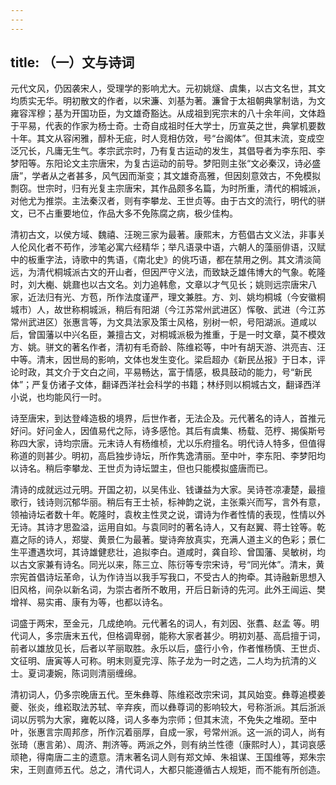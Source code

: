 ```yaml
---
---
---
```

title: （一）文与诗词
---



元代文风，仍因袭宋人，受理学的影响尤大。元初姚燧、虞集，以古文名世，其文均质实无华。明初散文的作者，以宋濂、刘基为著。濂曾于太祖朝典掌制诰，为文雍容浑穆；基为开国功臣，为文雄奇豁达。从成祖到宪宗末的八十余年间，文体趋于平易，代表的作家为杨士奇。士奇自成祖时任大学士，历宣英之世，典掌机要数十年。其文从容闲雅，醇朴无疵，时人竞相仿效，号“台阁体”。但其末流，变成空泛冗长，凡庸无生气。孝宗武宗时，乃有复古运动的发生，其倡导者为李东阳、李梦阳等。东阳论文主宗唐宋，为复古运动的前导。梦阳则主张“文必秦汉，诗必盛唐”，学者从之者甚多，风气因而渐变；其文雄奇高雅，但因刻意效古，不免模拟剽窃。世宗时，归有光复主宗唐宋，其作品颇多名篇，为时所重，清代的桐城派，对他尤为推崇。主法秦汉者，则有李攀龙、王世贞等。由于古文的流行，明代的骈文，已不占重要地位，作品大多不免陈腐之病，极少佳构。

清初古文，以侯方域、魏禧、汪琬三家为最著。康熙末，方苞倡古文义法，非事关人伦风化者不苟作，涉笔必寓六经精华；举凡语录中语，六朝人的藻丽俳语，汉赋中的板重字法，诗歌中的隽语，《南北史》的佻巧语，都在禁用之例。其文清淡简远，为清代桐城派古文的开山者，但因严守义法，而致缺乏雄伟博大的气象。乾隆时，刘大櫆、姚鼐也以古文名。刘力追韩愈，文章以才气见长；姚则远宗唐宋八家，近法归有光、方苞，所作法度谨严，理文兼胜。方、刘、姚均桐城（今安徽桐城市）人，故世称桐城派，稍后有阳湖（今江苏常州武进区）恽敬、武进（今江苏常州武进区）张惠言等，为文具法家及策士风格，别树一帜，号阳湖派。道咸以后，曾国藩以中兴名臣，兼擅古文，对桐城派极为推重，于是一时文章，莫不模效方、姚。骈文的著名作者，清初有毛奇龄、陈维崧等，中叶有胡天游、洪亮吉、汪中等。清末，因世局的影响，文体也发生变化。梁启超办《新民丛报》于日本，评论时政，其文介于文白之间，平易畅达，富于情感，极具鼓动的能力，号“新民体”；严复仿诸子文体，翻译西洋社会科学的书籍；林纾则以桐城古文，翻译西洋小说，也均能风行一时。

诗至唐宋，到达登峰造极的境界，后世作者，无法企及。元代著名的诗人，首推元好问。好问金人，因值易代之际，诗多感怆。其后有虞集、杨载、范梈、揭傒斯号称四大家，诗均宗唐。元末诗人有杨维桢，尤以乐府擅名。明代诗人特多，但值得称道的则甚少。明初，高启独步诗坛，所作隽逸清丽。至中叶，李东阳、李梦阳均以诗名。稍后李攀龙、王世贞为诗坛盟主，但也只能模拟盛唐而已。

清诗的成就远过元明。开国之初，以吴伟业、钱谦益为大家。吴诗苍凉凄楚，最擅歌行，钱诗则沉郁华丽。稍后有王士祯，标神韵之说，主张乘兴而写，言外有意，领袖诗坛者数十年。乾隆时，袁枚主性灵之说，谓诗为作者性情的表现，性情以外无诗。其诗才思盈溢，运用自如。与袁同时的著名诗人，又有赵翼、蒋士铨等。乾嘉之际的诗人，郑燮、黄景仁为最著。燮诗奔放真实，充满人道主义的色彩；景仁生平遭遇坎坷，其诗雄健悲壮，追拟李白。道咸时，龚自珍、曾国藩、吴敏树，均以古文家兼有诗名。同光以来，陈三立、陈衍等专宗宋诗，号“同光体”。清末，黄宗宪首倡诗坛革命，认为作诗当以我手写我口，不受古人的拘牵。其诗融新思想入旧风格，间杂以新名词，为崇古者所不敢用，开后日新诗的先河。此外王闿运、樊增祥、易实甫、康有为等，也都以诗名。

词盛于两宋，至金元，几成绝响。元代著名的词人，有刘因、张翥、赵孟 等。明代词人，多宗唐末五代，但格调卑弱，能称大家者甚少。明初刘基、高启擅于词，前者以雄放见长，后者以芊丽取胜。永乐以后，盛行小令，作者惟杨慎、王世贞、文征明、唐寅等人可称。明末则夏完淳、陈子龙为一时之选，二人均为抗清的义士。夏词凄婉，陈词则清丽缠绵。

清初词人，仍多宗晚唐五代。至朱彝尊、陈维崧改宗宋词，其风始变。彝尊追模姜夔、张炎，维崧取法苏轼、辛弃疾，而以彝尊词的影响较大，号称浙派。其后浙派词以厉鹗为大家，雍乾以降，词人多奉为宗师；但其末流，不免失之堆砌。至中叶，张惠言宗周邦彦，所作沉着丽厚，自成一家，号常州派。这一派的词人，尚有张琦（惠言弟）、周济、荆济等。两派之外，则有纳兰性德（康熙时人），其词哀感顽艳，得南唐二主的遗意。清末著名词人则有郑文焯、朱祖谋、王国维等，郑朱宗宋，王则直师五代。总之，清代词人，大都只能遵循古人规矩，而不能有所创造。